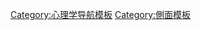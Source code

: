 {{Sidebar with collapsible lists
|name = Psychology
| class = hlist
<!--[?:] | baseclass = navbox-abovebelow-->
| titleclass = navbox-title
| title = [[心理学|心理学]]
| imagestyle = padding-bottom:0;
| image = [[File:Psi2.svg|100px|The Greek letter 'psi', a symbol for psychology]]
| headingclass = navbox-abovebelow
| contentstyle = padding:0.1em 0.1em 0.6em;<!--(otherwise too close to headings)-->
| listtitlestyle = background:#ddddff;text-align:center;

<!--| bodystyle = width:350px;-->
| bodyclass=hlist

| abovestyle = padding-bottom:0.35em;<!--(as above)-->
| above =
* [[心理学大纲|大綱]]
* [[心理学史|历史]]
* {{tsl|en|Subfields of psychology|心理學的子領域|子領域}}

| list1name = basic
| list1title = {{tsl|en|Basic science (psychology)|心理學基礎}}
| list1 =
{{div col|gap=0.1em|colwidth=10em|rules=yes}}
[[異常心理學]]<br/>
[[行为遗传学]]<br/>
[[生物心理学]]<br/>
[[精神藥理學|心理藥物學]]<br/>
[[認知心理學]]<br/>
[[比較心理學]]<br/>
[[跨文化心理學]]<br/>
[[文化心理学]]<br/>
{{tsl|en|Differential psychology|差異心理學}}<br/>
[[发展心理学]]<br/>
[[演化心理學]]<br/>
[[实验心理学]]<br/>
[[数学心理学]]<br/>
[[神经心理学]]<br/>
[[人格心理學]]<br/>
[[正面心理學]]<br/>
{{tsl|en|Quantitative psychology|定量心理學}}<br/>
[[社會心理學]]<br/>
{{div col end}}

| list2name = applied
| list2title = [[应用心理学]]
| list2 =
{{div col|gap=0.1em|colwidth=10em|rules=yes}}
[[應用行為分析]]<br/>
[[心理语言学]]<br/>
[[臨床心理學]]<br/>
[[社區心理學]]<br/>
[[消費行為]]<br/>
[[諮商心理學]]<br/>
[[批判社區心理學]]<br/>
[[教育心理学]]<br/>
[[環境心理學]]<br/>
[[人因工程学]]<br/>
[[法庭心理學]]<br/>
[[健康心理学]]<br/>
[[人本主义心理学]]<br/>
[[工業與組織心理學]]<br/>
{{tsl|en|Ontological hermeneutics|本體解釋學}}<br/>
[[法庭心理學]]<br/>
[[經濟心理學]]<br/>
{{tsl|en|Medical psychology|醫學心理學}}<br/>
{{tsl|en|Military psychology|軍事心理學}}<br/>
{{tsl|en|Music psychology|音樂心理學}}<br/>
{{tsl|en|Occupational health psychology|職業健康心理學}}<br/>
[[政治心理學]]<br/>
[[宗教心理學]]<br/>
{{tsl|en|School psychology|學校心理學}}<br/>
[[運動心理學]]<br/>
[[交通心理學]]<br/>
{{div col end}}

| list3name = lists
| list3title = {{tsl|en|Category:Psychology lists|Category:心理学列表|心理學列表}}
| list3 =
{{div col|gap=0.1em|colwidth=10em|rules=yes}}
{{tsl|en|List of psychology disciplines|心理學學科列表}}<br/>
{{tsl|en|List of psychology organizations|心理學組織列表}}<br/>
[[心理学家列表]]<br/>
{{tsl|en|List of psychotherapies|心理治療列表}}<br/>
{{tsl|en|List of important publications in psychology|心理學重要著作列表}}<br/>
[[心理學研究方法列表]]<br/>
[[心理学学派列表]]<br/>
[[心理學的時間表]]<br/>
{{tsl|en|Index of psychology articles|心理學文章索引}}<br/>
{{div col end}}

| belowstyle = border-top:1px solid #aaa;border-bottom:1px solid #aaa;
| below =
* {{portal-inline|size=tiny|心理学}} 
* {{portal-inline|size=tiny|神經科學}} 
* {{portal-inline|size=tiny|醫學}} 
* {{portal-inline|size=tiny|社会}}
}}<noinclude>
[[Category:心理学导航模板]]
[[Category:側面模板]]
</noinclude>